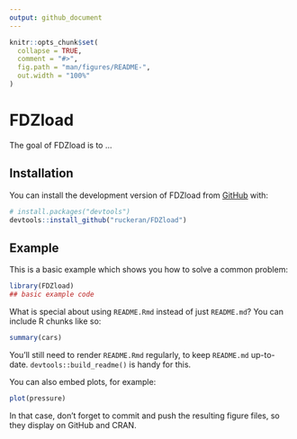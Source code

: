 ```yaml
---
output: github_document
---
```


<!-- README.md is generated from README.Rmd. Please edit that file -->

```r
knitr::opts_chunk$set(
  collapse = TRUE,
  comment = "#>",
  fig.path = "man/figures/README-",
  out.width = "100%"
)
```

# FDZload

<!-- badges: start -->
<!-- badges: end -->

The goal of FDZload is to ...

## Installation

You can install the development version of FDZload from [GitHub](https://github.com/) with:

``` r
# install.packages("devtools")
devtools::install_github("ruckeran/FDZload")
```

## Example

This is a basic example which shows you how to solve a common problem:

```r
library(FDZload)
## basic example code
```

What is special about using `README.Rmd` instead of just `README.md`? You can include R chunks like so:

```r
summary(cars)
```

You'll still need to render `README.Rmd` regularly, to keep `README.md` up-to-date. `devtools::build_readme()` is handy for this.

You can also embed plots, for example:

```r
plot(pressure)
```

In that case, don't forget to commit and push the resulting figure files, so they display on GitHub and CRAN.
